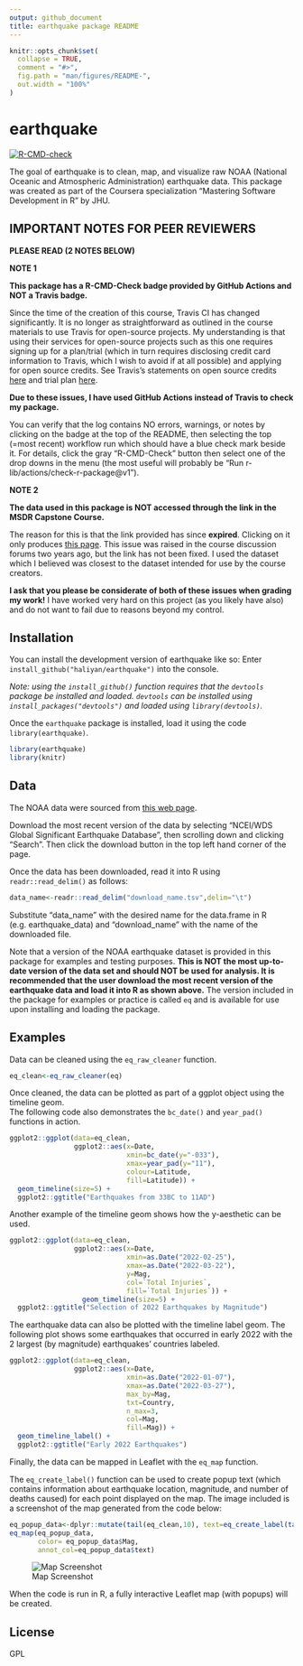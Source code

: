 ```yaml
---
output: github_document
title: earthquake package README
---
```


<!-- README.md is generated from README.Rmd. Please edit that file -->

```r
knitr::opts_chunk$set(
  collapse = TRUE,
  comment = "#>",
  fig.path = "man/figures/README-",
  out.width = "100%"
)
```

# earthquake

<!-- badges: start -->
[![R-CMD-check](https://github.com/haliyan/earthquake/workflows/R-CMD-check/badge.svg)](https://github.com/haliyan/earthquake/actions)
<!-- badges: end -->

The goal of earthquake is to clean, map, and visualize raw NOAA (National Oceanic and Atmospheric Administration) earthquake data. This package was created as part of the Coursera specialization "Mastering Software Development in R" by JHU. 

## IMPORTANT NOTES FOR PEER REVIEWERS 

**PLEASE READ (2 NOTES BELOW)**

**NOTE 1**

**This package has a R-CMD-Check badge provided by GitHub Actions and NOT a Travis badge.** 

Since the time of the creation of this course, Travis CI has changed significantly. It is no longer as straightforward as outlined in the course materials to use Travis for open-source projects. My understanding is that using their services for open-source projects such as this one requires signing up for a plan/trial (which in turn requires disclosing credit card information to Travis, which I wish to avoid if at all possible) and applying for open source credits. 
See Travis's statements on open source credits [here](https://docs.travis-ci.com/user/billing-faq/#what-if-i-am-building-open-source) and trial plan [here](https://docs.travis-ci.com/user/billing-overview/#free-trial-plan). 

**Due to these issues, I have used GitHub Actions instead of Travis to check my package.**

You can verify that the log contains NO errors, warnings, or notes by clicking on the badge at the top of the README, then selecting the top (=most recent) workflow run which should have a blue check mark beside it. For details, click the gray "R-CMD-Check" button then select one of the drop downs in the menu (the most useful will probably be "Run r-lib/actions/check-r-package@v1").

**NOTE 2**

**The data used in this package is NOT accessed through the link in the MSDR Capstone Course.**

The reason for this is that the link provided has since **expired**. 
Clicking on it only produces [this page](https://www.ngdc.noaa.gov/nndc/struts/form?t=101650&s=1&d=1). 
This issue was raised in the course discussion forums two years ago, but the link has not been fixed. 
I used the dataset which I believed was closest to the dataset intended for use by the course creators. 

**I ask that you please be considerate of both of these issues when grading my work!**
I have worked very hard on this project (as you likely have also) and do not want to fail due to reasons beyond my control. 


## Installation

You can install the development version of earthquake like so: 
Enter `install_github("haliyan/earthquake")` into the console. 

*Note: using the `install_github()` function requires that the `devtools` package be installed and loaded. `devtools` can be
installed using `install_packages("devtools")` and loaded using 
`library(devtools)`.* 

Once the `earthquake` package is installed, load it using the code
`library(earthquake)`. 

```r
library(earthquake)
library(knitr)
```

## Data 
The NOAA data were sourced from [this web page](https://data.noaa.gov/metaview/page?xml=NOAA/NESDIS/NGDC/MGG/Hazards/iso/xml/G012153.xml&view=getDataView).

Download the most recent version of the data by selecting "NCEI/WDS Global Significant Earthquake Database", then scrolling down and clicking "Search". Then click the download button in the top left hand corner of the page. 

Once the data has been downloaded, read it into R using `readr::read_delim()` as follows: 

```r
data_name<-readr::read_delim("download_name.tsv",delim="\t")
```

Substitute "data_name" with the desired name for the data.frame in R (e.g. earthquake_data) and "download_name" with the name of the downloaded file. 

Note that a version of the NOAA earthquake dataset is provided in this package for examples and testing purposes. 
**This is NOT the most up-to-date version of the data set and should NOT be used for analysis. It is recommended that the user download the most recent version of the earthquake data and load it into R as shown above.** 
The version included in the package for examples or practice is called `eq` and is available for use upon installing and loading the package.


## Examples

Data can be cleaned using the `eq_raw_cleaner` function. 
```r
eq_clean<-eq_raw_cleaner(eq)
```

Once cleaned, the data can be plotted as part of a ggplot object using the timeline geom.  
The following code also demonstrates the `bc_date()` and `year_pad()` functions in action. 

```r
ggplot2::ggplot(data=eq_clean, 
                ggplot2::aes(x=Date,
                             xmin=bc_date(y="-033"),
                             xmax=year_pad(y="11"),
                             colour=Latitude,
                             fill=Latitude)) +
  geom_timeline(size=5) +
  ggplot2::ggtitle("Earthquakes from 33BC to 11AD")
```

Another example of the timeline geom shows how the y-aesthetic can be used. 

```r
ggplot2::ggplot(data=eq_clean, 
                ggplot2::aes(x=Date, 
                             xmin=as.Date("2022-02-25"),
                             xmax=as.Date("2022-03-22"),
                             y=Mag,
                             col=`Total Injuries`,
                             fill=`Total Injuries`)) +
                  geom_timeline(size=5) +
  ggplot2::ggtitle("Selection of 2022 Earthquakes by Magnitude")
```

The earthquake data can also be plotted with the timeline label geom. The following plot shows some earthquakes that occurred in early 2022 with the 2 largest (by magnitude) earthquakes' countries labeled. 

```r
ggplot2::ggplot(data=eq_clean,
                ggplot2::aes(x=Date,
                             xmin=as.Date("2022-01-07"),
                             xmax=as.Date("2022-03-27"),
                             max_by=Mag,
                             txt=Country,
                             n_max=3,
                             col=Mag,
                             fill=Mag)) +
  geom_timeline_label() +
  ggplot2::ggtitle("Early 2022 Earthquakes")
```

Finally, the data can be mapped in Leaflet with the `eq_map` function.

The `eq_create_label()` function can be used to create popup text (which contains information about earthquake location, magnitude, and number of deaths caused) for each point displayed on the map. 
The image included is a screenshot of the map generated from the code below:

```r
eq_popup_data<-dplyr::mutate(tail(eq_clean,10), text=eq_create_label(tail(eq_clean,10)))
eq_map(eq_popup_data, 
       color= eq_popup_data$Mag, 
       annot_col=eq_popup_data$text)
```

![Map Screenshot](man/figures/screenshot.png)

When the code is run in R, a fully interactive Leaflet map (with popups) will be created. 

## License 

GPL
